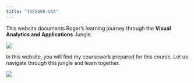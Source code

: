 ```yaml
---
title: "ISSS608-VAA"
---
```


This website documents Roger's learning journey through the **Visual Analytics and Applications** Jungle.

![](ItIsAJungle.jpg)

In this website, you will find my coursework prepared for this course. Let us navigate through this jungle and learn together.

![](LearnTogether.jpg)

```         
```
